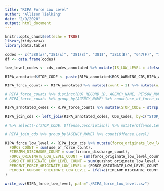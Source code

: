 ```yaml
---
title: "RIPA Force Low Level"
author: "Allison Tielking"
date: "2/9/2020"
output: html_document
---
```


```r
knitr::opts_chunk$set(echo = TRUE)
library(tidyverse)
library(data.table)
```

```r

codes <- c("380(A)","381(A)", "381(B)", "381B", "381C(B)", "647(F)", "171F.2", "302(A)", "403", "404(A)", "404(B)", "404.6(A)", "404.6(c)", "405", "406", "407", "408", "409", "415(2)", "415(3)", "415.5(A)(1)", "415.5(A)(2)", "415.5(A)(3)", "416(A)", "602.1", "602.11(A)", "626.2", "626.4(D)", "626.6(A)", "626.7(A)", "626.8(A)(1)", "626.8(A)(2)", "626.8(A)(3)", "626.81(A)", "626.85(A)(1)", "653C(A)", "653C(B)", "653M(A)", "653M(B)", "653X(A)", "727", "9051", "11460(A)", "647(C)", "647(E)", "647(H)", "647B", "653B(A)", "487(D)(1)", "499B(A)", "266", "266A", "266B", "266C", "266D", "266E", "266F", "266G", "315", "316", "647(B)", "653.22(A)", "632.23(A)(2)", "25601", "318", "319", "320", "321", "322", "323", "324", "326", "326.5(B)", "326.5(N)", "330", "330A", "330B(A)", "330C", "330.1", "330.4", "331", "335", "336", "337S(B)", "337.1", "337.2", "337.5", "11300", "19940", "19941(A)(1)", "272", "272(B)(1)", "647(F)", "23103", "23103(A)", "23103(B)", "23104(A)", "23105(A)", "23109", "23109(A)", "23109(B)", "23109(C)", "23109(D)", "38316", "38317", "40508(A)", "40508(B)", "40508(C)", "40519(B)", "42005(E)", "623(A)", "623(A)(1)", "640.5(B)(1)", "640.5(C)(1)", "640.8", "172A", "172B.1", "172D.1", "172G.1", "172L", "303", "303A", "307", "347B", "397", "11200", "23220", "23222(A)", "23224(A)", "23224(B)", "23300", "23301", "25177", "25351", "25602(A)", "25604", "25606", "25607(A)", "25608", "25609", "25612.5(C)(3)", "25620", "25631", "25632", "25657(A)", "25657(B)", "25658(A)", "25658(B)", "25658(C)", "25659.5(C)", "25659.5(D)", "25660.5", "25661", "25662(A)", "25663(A)", "25663(B)", "25664", "25665", "120305", "171F.1", "369G(A)", "369I(A)", "369I(B)", "398", "409.5(C)", "554(A)", "554(B)", "554(C)", "554(D)", "554(E)", "554(F)", "554(G)", "554(H)", "554(I)", "555", "558", "587B", "593B", "602", "602(A)", "602(B)", "602(C)", "602(C)", "602(D)", "602(E)", "602(F)", "602(G)", "602(H)(1)", "602(I)", "602(J)", "602(K)", "602(L)(1)", "602(L)(2)", "602(L)(3)", "602(L)(4)", "602(M)", "602(N)", "602(O)", "602(O)(1)", "602(O)(2)", "602(P)", "602(Q)", "602(R)", "602(S)", "602(T)", "602(U)(1)", "602(V)(1)", "602.1(A)", "602.1(B)", "602.4", "602.5", "602.5(A)", "602.5(B)", "602.6", "602.8(A)", "627.2", "627.7(A)(1)", "627.8", "1583", "27174.2", "32210", "11357(A)", "11357(B)", "11357(C)", "11357(D)", "11357(E)", "11360(B)", "23222(B)", "377", "647(F)", "2241", "2242.1(A)", "2762(E)", "2878.5(A)", "4051", "4059(A)", "4060", "4077(A)", "4140", "4163", "4323", "4324(A)", "4324(B)", "4325(A)", "4326(A)", "4326(B)", "4331(A)", "4332", "11100(G)(3)", "11100.1(A)", "11104(C)", "11104.5", "11150", "11159", "11161(A)", "11162.5(B)", "11162.6(C)", "11170", "11171", "11172", "11173(A)", "11175", "11180", "11190", "11207", "11217", "11350(B)", "11352.1(B)", "11355", "11364", "11364(A)", "11364.7(A)", "11364.7(C)", "11365(A)", "11366", "11368", "11375(B)(2)", "11377(B)(1)", "11377(B)(2)", "11391", "11532(A)", "11550(A)", "11594", "109575", "109580", "11350(A)", "11350(B)", "11353(A)", "11354(A)", "13357(A)", "11358", "11361(B)", "4060", "11353.5", "11353.7", "11370.1(A)", "11377(A)", "11379(A)", "11379.5(A)", "11380(A)", "11550(E)", "4324(A)", "4324(B)", "4336(A)", "11104(A)", "11152", "11153(A)(1)", "11154(A)", "11154(B)", "11155", "11156", "11157", "11162.5(A)", "11166", "11173(A)", "11173(B)", "11173(C)", "11173(D)", "11174", "11363", "11364.7(B)", "11366", "11366.8(A)", "11366.8(B)", "11368", "11370.6(A)", "11370.9(B)", "11370.9(C)", "11371", "11371.1", "11379.6(A)", "11379.6(B)", "11383(A)", "11383(B)", "11383(C)(1)", "11383(C)(2)", "11383(F)", "11383(G)", "11383.5(B)(1)", "11383.5(E)", "11383.7(A)", "11383.7(B)(1)", "11390", "11391")
df <- data.frame(codes)

low_level_codes <- cds_codes_annotated %>% mutate(IS_LOW_LEVEL = ifelse(Offense.Category %in% df$codes, TRUE, FALSE)) 

RIPA_annotated$STOP_CODE <- paste(RIPA_annotated$ROS_WARNING_CDS,RIPA_annotated$ROS_CITATION_CDS,RIPA_annotated$ROS_IN_FIELD_CITE_RELEASE_CDS,RIPA_annotated$ROS_CUSTODIAL_WOUT_WARRANT_CDS,sep=",")

RIPA_force_counts <- RIPA_annotated %>% mutate(count = 1) %>% mutate(use_of_force_count = ifelse(ADS_FIREARM_POINT == 1 | ADS_FIREARM_DISCHARGE == 1 | ADS_BATON == 1 | ADS_CHEM_SPRAY == 1 | ADS_IMPACT_DISCHARGE == 1 | ADS_CANINE_BITE == 1 | ADS_ELECT_DEVICE == 1 | ADS_OTHER_CONTACT == 1, 1, 0)) %>% mutate(firearm_discharge_count = ifelse(ADS_FIREARM_DISCHARGE == 1, 1, 0)) %>% mutate(use_of_force_count = ifelse(is.na(use_of_force_count), 0, use_of_force_count)) %>% mutate(firearm_discharge_count = ifelse(is.na(firearm_discharge_count), 0, firearm_discharge_count)) %>% select(c(AGENCY_NAME, STOP_CODE, PERSON_NUMBER, contains("count"), DOJ_RECORD_ID))

# RIPA_force_counts %>% distinct(DOJ_RECORD_ID, AGENCY_NAME, PERSON_NUMBER)
# RIPA_force_counts %>% group_by(AGENCY_NAME) %>% count(use_of_force_count)

RIPA_annotated_codes <- RIPA_force_counts %>% mutate(STOP_CODE = strsplit(as.character(STOP_CODE), ",")) %>% unnest_legacy(STOP_CODE) %>% mutate(STOP_CODE = as.numeric(STOP_CODE)) %>% mutate(STOP_CODE = ifelse(is.na(STOP_CODE), -1, STOP_CODE))

RIPA_join_cds <- left_join(RIPA_annotated_codes, CDS_Codes, by=c("STOP_CODE"="CDS.Code")) %>% mutate(IS_LOW_LEVEL = ifelse(str_detect(Offense.Description, "VANDALISM") | str_detect(Offense.Description, "LOITER") | str_detect(Offense.Description, "CURFEW") | str_detect(Offense.Description, "DISORD") | str_detect(Offense.Description, "MENTAL") | str_detect(Offense.Description, "PARAPH") | str_detect(Offense.Description, "TRESPASS") | str_detect(Offense.Description, "LOCAL ORDINANCE") | str_detect(Offense.Description, "PROSTITUT")))

# %>% select(-c(STOP_CODE, Offense.Description)) %>% mutate(Offense.Level = ifelse(Offense.Level == "F", "Felony", "Low-Level")) %>% mutate(Offense.Level = ifelse(is.na(Offense.Level), "Low-Level", Offense.Level)) %>% arrange(AGENCY_NAME, DOJ_RECORD_ID, Offense.Level) %>% distinct(DOJ_RECORD_ID, AGENCY_NAME, PERSON_NUMBER, .keep_all = TRUE)

# RIPA_join_cds %>% group_by(AGENCY_NAME) %>% count(Offense.Level)

RIPA_force_low_level <- RIPA_join_cds %>% mutate(force_originate_low_level_count = ifelse(Offense.Level == "Low-Level" & use_of_force_count == 1, 1, 0)) %>% mutate(gunshot_originate_low_level_count = ifelse(Offense.Level == "Low-Level" & firearm_discharge_count == 1, 1, 0)) %>% group_by(AGENCY_NAME) %>% summarise(
  FORCE_COUNT = sum(use_of_force_count),
  FIREARM_DISCHARGE_COUNT = sum(firearm_discharge_count),
  FORCE_ORIGINATE_LOW_LEVEL_COUNT = sum(force_originate_low_level_count),
  GUNSHOT_ORIGINATE_LOW_LEVEL_COUNT = sum(gunshot_originate_low_level_count),
  PERCENT_FORCE_ORIGINATE_LOW_LEVEL = (FORCE_ORIGINATE_LOW_LEVEL_COUNT / FORCE_COUNT) * 100,
  PERCENT_GUNSHOT_ORIGINATE_LOW_LEVEL = ifelse(FIREARM_DISCHARGE_COUNT == 0, 0, (GUNSHOT_ORIGINATE_LOW_LEVEL_COUNT / FIREARM_DISCHARGE_COUNT) * 100)
)

write_csv(RIPA_force_low_level, path="./RIPA_force_low_level.csv")

```
